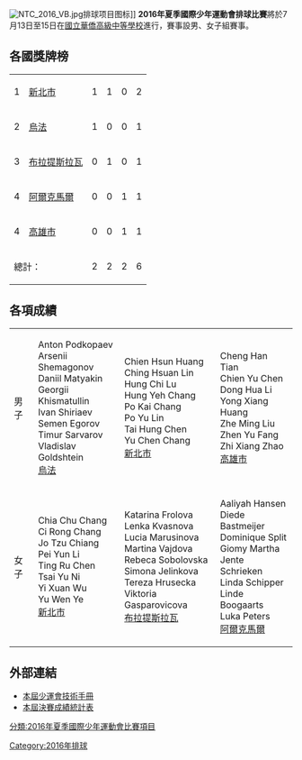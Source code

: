 {{expand|time=2016-06-10T14:03:34+00:00}}
[[File:NTC_2016_VB.jpg|thumb]]排球项目图标]]
'''2016年夏季國際少年運動會排球比賽'''將於7月13日至15日在[[國立華僑高級中等學校|國立華僑高級中等學校]]進行，賽事設男、女子組賽事。

==各國獎牌榜==
{| {{RankedMedalTable|class=wikitable sortable}}
|-
| 1 ||align=left| {{ROC}}[[新北市|新北市]] || 1 || 1 || 0 || 2
|-
| 2 ||align=left| {{RUS}}[[烏法|烏法]] || 1 || 0 || 0 || 1
|-
| 3 ||align=left| {{SVK}}[[布拉提斯拉瓦|布拉提斯拉瓦]] || 0 || 1 || 0 || 1
|-
| 4 ||align=left| {{NLD}}[[阿爾克馬爾|阿爾克馬爾]] || 0 || 0 || 1 || 1
|-
| 4 ||align=left| {{ROC}}[[高雄市|高雄市]] || 0 || 0 || 1 || 1
|- class="sortbottom"
!colspan=2| 總計： || 2 || 2 || 2 || 6
|}

==各項成績==
{| {{MedalistTable|type=項目|style=font-size:small;}}
|-
| 男子
| Anton Podkopaev<br>Arsenii Shemagonov<br>Daniil Matyakin<br>Georgii Khismatullin<br>Ivan Shiriaev<br>Semen Egorov<br>Timur Sarvarov<br>Vladislav Goldshtein<br>{{RUS}}[[烏法|烏法]]
| Chien Hsun Huang<br>Ching Hsuan Lin<br>Hung Chi Lu<br>Hung Yeh Chang<br>Po Kai Chang<br>Po Yu Lin<br>Tai Hung Chen<br>Yu Chen Chang<br>{{ROC}}[[新北市|新北市]]
| Cheng Han Tian<br>Chien Yu Chen<br>Dong Hua Li<br>Yong Xiang Huang<br>Zhe Ming Liu<br>Zhen Yu Fang<br>Zhi Xiang Zhao<br>{{ROC}}[[高雄市|高雄市]]
|-
| 女子
| Chia Chu Chang<br>Ci Rong Chang<br>Jo Tzu Chiang<br>Pei Yun Li<br>Ting Ru Chen<br>Tsai Yu Ni<br>Yi Xuan Wu<br>Yu Wen Ye<br>{{ROC}}[[新北市|新北市]]
| Katarina Frolova<br>Lenka Kvasnova<br>Lucia Marusinova<br>Martina Vajdova<br>Rebeca Sobolovska<br>Simona Jelinkova<br>Tereza Hrusecka<br>Viktoria Gasparovicova<br>{{SVK}}[[布拉提斯拉瓦|布拉提斯拉瓦]]
| Aaliyah Hansen<br>Diede Bastmeijer<br>Dominique Split<br>Giomy Martha<br>Jente Schrieken<br>Linda Schipper<br>Linde Boogaarts<br>Luka Peters<br>{{NLD}}[[阿爾克馬爾|阿爾克馬爾]]
|}

==外部連結==
* [http://www.icg-newtaipeicity2016.com/icg2016_technical_handbook(ch).pdf 本屆少運會技術手冊]{{Wayback|url=http://www.icg-newtaipeicity2016.com/icg2016_technical_handbook(ch).pdf |date=20160706002639 }}
* [https://web.archive.org/web/20160818150752/http://125.227.187.175/score2016g/zreport.aspx 本屆決賽成績統計表]
{{模板:2016年夏季國際少年運動會比賽項目}}

[[分類:2016年夏季國際少年運動會比賽項目|分類:2016年夏季國際少年運動會比賽項目]]
[[Category:2016年排球|Category:2016年排球]]